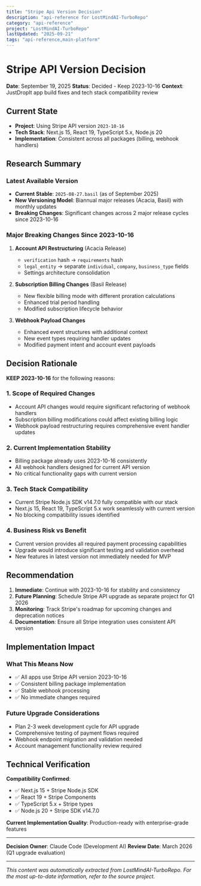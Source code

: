 ```yaml
---
title: "Stripe Api Version Decision"
description: "api-reference for LostMindAI-TurboRepo"
category: "api-reference"
project: "LostMindAI-TurboRepo"
lastUpdated: "2025-09-21"
tags: "api-reference,main-platform"
---
```


# Stripe API Version Decision

**Date**: September 19, 2025
**Status**: Decided - Keep 2023-10-16
**Context**: JustDropIt app build fixes and tech stack compatibility review

## Current State

- **Project**: Using Stripe API version `2023-10-16`
- **Tech Stack**: Next.js 15, React 19, TypeScript 5.x, Node.js 20
- **Implementation**: Consistent across all packages (billing, webhook handlers)

## Research Summary

### Latest Available Version

- **Current Stable**: `2025-08-27.basil` (as of September 2025)
- **New Versioning Model**: Biannual major releases (Acacia, Basil) with monthly updates
- **Breaking Changes**: Significant changes across 2 major release cycles since 2023-10-16

### Major Breaking Changes Since 2023-10-16

1. **Account API Restructuring** (Acacia Release)
   - `verification` hash → `requirements` hash
   - `legal_entity` → separate `individual`, `company`, `business_type` fields
   - Settings architecture consolidation

2. **Subscription Billing Changes** (Basil Release)
   - New flexible billing mode with different proration calculations
   - Enhanced trial period handling
   - Modified subscription lifecycle behavior

3. **Webhook Payload Changes**
   - Enhanced event structures with additional context
   - New event types requiring handler updates
   - Modified payment intent and account event payloads

## Decision Rationale

**KEEP 2023-10-16** for the following reasons:

### 1. **Scope of Required Changes**

- Account API changes would require significant refactoring of webhook handlers
- Subscription billing modifications could affect existing billing logic
- Webhook payload restructuring requires comprehensive event handler updates

### 2. **Current Implementation Stability**

- Billing package already uses 2023-10-16 consistently
- All webhook handlers designed for current API version
- No critical functionality gaps with current version

### 3. **Tech Stack Compatibility**

- Current Stripe Node.js SDK v14.7.0 fully compatible with our stack
- Next.js 15, React 19, TypeScript 5.x work seamlessly with current version
- No blocking compatibility issues identified

### 4. **Business Risk vs Benefit**

- Current version provides all required payment processing capabilities
- Upgrade would introduce significant testing and validation overhead
- New features in latest version not immediately needed for MVP

## Recommendation

1. **Immediate**: Continue with 2023-10-16 for stability and consistency
2. **Future Planning**: Schedule Stripe API upgrade as separate project for Q1 2026
3. **Monitoring**: Track Stripe's roadmap for upcoming changes and deprecation notices
4. **Documentation**: Ensure all Stripe integration uses consistent API version

## Implementation Impact

### What This Means Now

- ✅ All apps use Stripe API version 2023-10-16
- ✅ Consistent billing package implementation
- ✅ Stable webhook processing
- ✅ No immediate changes required

### Future Upgrade Considerations

- Plan 2-3 week development cycle for API upgrade
- Comprehensive testing of payment flows required
- Webhook endpoint migration and validation needed
- Account management functionality review required

## Technical Verification

**Compatibility Confirmed**:

- ✅ Next.js 15 + Stripe Node.js SDK
- ✅ React 19 + Stripe Components
- ✅ TypeScript 5.x + Stripe types
- ✅ Node.js 20 + Stripe SDK v14.7.0

**Current Implementation Quality**: Production-ready with enterprise-grade features

---

**Decision Owner**: Claude Code (Development AI)
**Review Date**: March 2026 (Q1 upgrade evaluation)


---
*This content was automatically extracted from LostMindAI-TurboRepo. For the most up-to-date information, refer to the source project.*
